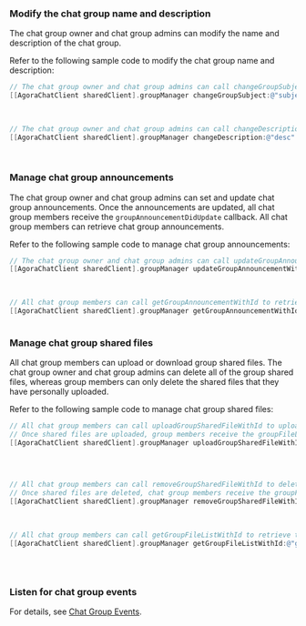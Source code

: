 <PlatformWrapper platform="ios">

### Modify the chat group name and description

The chat group owner and chat group admins can modify the name and description of the chat group.

Refer to the following sample code to modify the chat group name and description:

```objective-c
// The chat group owner and chat group admins can call changeGroupSubject to modify the name of the chat group. The name length can be up to 128 characters.
[[AgoraChatClient sharedClient].groupManager changeGroupSubject:@"subject"
 																											 forGroup:@"groupID" 
 																												  error:nil];

// The chat group owner and chat group admins can call changeDescription to modify the description of the chat group. The description length can be up to 512 characters.
[[AgoraChatClient sharedClient].groupManager changeDescription:@"desc"
 																											forGroup:@"groupID" 
 																										 	   error:nil];
```


### Manage chat group announcements

The chat group owner and chat group admins can set and update chat group announcements. Once the announcements are updated, all chat group members receive the `groupAnnouncementDidUpdate` callback. All chat group members can retrieve chat group announcements.

Refer to the following sample code to manage chat group announcements:

```objective-c
// The chat group owner and chat group admins can call updateGroupAnnouncementWithId to set or update the chat group announcements. The announcement length can be up to 512 characters.
[[AgoraChatClient sharedClient].groupManager updateGroupAnnouncementWithId:@"groupID"
 																														 announcement:@"announcement" 
 																										 	   					  error:nil];

// All chat group members can call getGroupAnnouncementWithId to retrieve the chat group announcements.
[[AgoraChatClient sharedClient].groupManager getGroupAnnouncementWithId:@"groupID" 
 																																  error:nil];
```


### Manage chat group shared files

All chat group members can upload or download group shared files. The chat group owner and chat group admins can delete all of the group shared files, whereas group members can only delete the shared files that they have personally uploaded.

Refer to the following sample code to manage chat group shared files:

```objective-c
// All chat group members can call uploadGroupSharedFileWithId to upload group shared files. The file size can be up to 10 MB.
// Once shared files are uploaded, group members receive the groupFileListDidUpdate callback.
[[AgoraChatClient sharedClient].groupManager uploadGroupSharedFileWithId:@"groupID"
 																																filePath:@"filePath" 
 																															  progress:nil 
 																															completion:nil];

// All chat group members can call removeGroupSharedFileWithId to delete group shared files.
// Once shared files are deleted, chat group members receive the groupFileListDidUpdate callback.
[[AgoraChatClient sharedClient].groupManager removeGroupSharedFileWithId:@"groupID"
 																													  sharedFileId:@"fileID" 
 																															     error:nil];

// All chat group members can call getGroupFileListWithId to retrieve the list of shared files in the chat group.
[[AgoraChatClient sharedClient].groupManager getGroupFileListWithId:@"groupID"
 																												 pageNumber:pageNumber 
 																												   pageSize:pageSize 
 																														  error:nil];
```

### Listen for chat group events

For details, see [Chat Group Events](./agora_chat_group_ios?platform=iOS#listen-for-chat-group-events).

</PlatformWrapper>